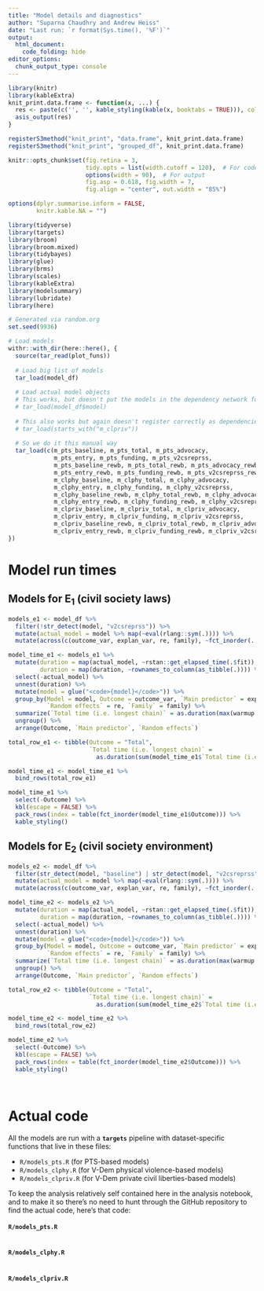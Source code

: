 ```yaml
---
title: "Model details and diagnostics"
author: "Suparna Chaudhry and Andrew Heiss"
date: "Last run: `r format(Sys.time(), '%F')`"
output: 
  html_document:
    code_folding: hide
editor_options: 
  chunk_output_type: console
---
```


```r
library(knitr)
library(kableExtra)
knit_print.data.frame <- function(x, ...) {
  res <- paste(c('', '', kable_styling(kable(x, booktabs = TRUE))), collapse = '\n')
  asis_output(res)
}

registerS3method("knit_print", "data.frame", knit_print.data.frame)
registerS3method("knit_print", "grouped_df", knit_print.data.frame)

knitr::opts_chunk$set(fig.retina = 3,
                      tidy.opts = list(width.cutoff = 120),  # For code
                      options(width = 90),  # For output
                      fig.asp = 0.618, fig.width = 7, 
                      fig.align = "center", out.width = "85%")

options(dplyr.summarise.inform = FALSE,
        knitr.kable.NA = "")
```

```r
library(tidyverse)
library(targets)
library(broom)
library(broom.mixed)
library(tidybayes)
library(glue)
library(brms)
library(scales)
library(kableExtra)
library(modelsummary)
library(lubridate)
library(here)

# Generated via random.org
set.seed(9936)

# Load models
withr::with_dir(here::here(), {
  source(tar_read(plot_funs))
  
  # Load big list of models
  tar_load(model_df)
  
  # Load actual model objects
  # This works, but doesn't put the models in the dependency network for some reason
  # tar_load(model_df$model)
  
  # This also works but again doesn't register correctly as dependencies
  # tar_load(starts_with("m_clpriv"))
  
  # So we do it this manual way
  tar_load(c(m_pts_baseline, m_pts_total, m_pts_advocacy, 
             m_pts_entry, m_pts_funding, m_pts_v2csreprss, 
             m_pts_baseline_rewb, m_pts_total_rewb, m_pts_advocacy_rewb, 
             m_pts_entry_rewb, m_pts_funding_rewb, m_pts_v2csreprss_rewb, 
             m_clphy_baseline, m_clphy_total, m_clphy_advocacy, 
             m_clphy_entry, m_clphy_funding, m_clphy_v2csreprss, 
             m_clphy_baseline_rewb, m_clphy_total_rewb, m_clphy_advocacy_rewb, 
             m_clphy_entry_rewb, m_clphy_funding_rewb, m_clphy_v2csreprss_rewb, 
             m_clpriv_baseline, m_clpriv_total, m_clpriv_advocacy, 
             m_clpriv_entry, m_clpriv_funding, m_clpriv_v2csreprss, 
             m_clpriv_baseline_rewb, m_clpriv_total_rewb, m_clpriv_advocacy_rewb, 
             m_clpriv_entry_rewb, m_clpriv_funding_rewb, m_clpriv_v2csreprss_rewb))
})
```


# Model run times

## Models for E~1~ (civil society laws)

```r
models_e1 <- model_df %>% 
  filter(!str_detect(model, "v2csreprss")) %>% 
  mutate(actual_model = model %>% map(~eval(rlang::sym(.)))) %>% 
  mutate(across(c(outcome_var, explan_var, re, family), ~fct_inorder(., ordered = TRUE)))

model_time_e1 <- models_e1 %>% 
  mutate(duration = map(actual_model, ~rstan::get_elapsed_time(.$fit)),
         duration = map(duration, ~rownames_to_column(as_tibble(.)))) %>% 
  select(-actual_model) %>% 
  unnest(duration) %>% 
  mutate(model = glue("<code>{model}</code>")) %>% 
  group_by(Model = model, Outcome = outcome_var, `Main predictor` = explan_var, 
           `Random effects` = re, `Family` = family) %>% 
  summarize(`Total time (i.e. longest chain)` = as.duration(max(warmup + sample))) %>%
  ungroup() %>% 
  arrange(Outcome, `Main predictor`, `Random effects`)

total_row_e1 <- tibble(Outcome = "Total", 
                       `Total time (i.e. longest chain)` = 
                         as.duration(sum(model_time_e1$`Total time (i.e. longest chain)`)))

model_time_e1 <- model_time_e1 %>% 
  bind_rows(total_row_e1)

model_time_e1 %>% 
  select(-Outcome) %>% 
  kbl(escape = FALSE) %>% 
  pack_rows(index = table(fct_inorder(model_time_e1$Outcome))) %>% 
  kable_styling()
```


## Models for E~2~ (civil society environment)

```r
models_e2 <- model_df %>% 
  filter(str_detect(model, "baseline") | str_detect(model, "v2csreprss")) %>% 
  mutate(actual_model = model %>% map(~eval(rlang::sym(.)))) %>% 
  mutate(across(c(outcome_var, explan_var, re, family), ~fct_inorder(., ordered = TRUE)))

model_time_e2 <- models_e2 %>% 
  mutate(duration = map(actual_model, ~rstan::get_elapsed_time(.$fit)),
         duration = map(duration, ~rownames_to_column(as_tibble(.)))) %>% 
  select(-actual_model) %>% 
  unnest(duration) %>% 
  mutate(model = glue("<code>{model}</code>")) %>% 
  group_by(Model = model, Outcome = outcome_var, `Main predictor` = explan_var, 
           `Random effects` = re, `Family` = family) %>% 
  summarize(`Total time (i.e. longest chain)` = as.duration(max(warmup + sample))) %>%
  ungroup() %>% 
  arrange(Outcome, `Main predictor`, `Random effects`)

total_row_e2 <- tibble(Outcome = "Total", 
                       `Total time (i.e. longest chain)` = 
                         as.duration(sum(model_time_e2$`Total time (i.e. longest chain)`)))

model_time_e2 <- model_time_e2 %>% 
  bind_rows(total_row_e2)

model_time_e2 %>% 
  select(-Outcome) %>% 
  kbl(escape = FALSE) %>% 
  pack_rows(index = table(fct_inorder(model_time_e2$Outcome))) %>% 
  kable_styling()
```



\ 

# Actual code

All the models are run with a **`targets`** pipeline with dataset-specific functions that live in these files:

- `R/models_pts.R` (for PTS-based models)
- `R/models_clphy.R` (for V-Dem physical violence-based models)
- `R/models_clpriv.R` (for V-Dem private civil liberties-based models)

To keep the analysis relatively self contained here in the analysis notebook, and to make it so there's no need to hunt through the GitHub repository to find the actual code, here's that code:

#### `R/models_pts.R`

```r
```

#### `R/models_clphy.R`

```r
```

#### `R/models_clpriv.R`

```r
```
